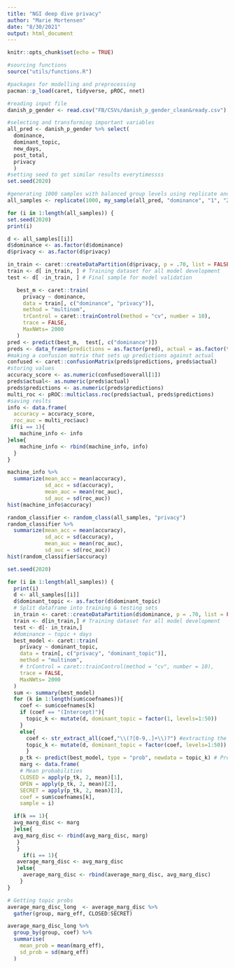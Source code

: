 ```yaml
---
title: "NGI deep dive privacy"
author: "Marie Mortensen"
date: "8/30/2021"
output: html_document
---
```


```r
knitr::opts_chunk$set(echo = TRUE)
```

```r
#sourcing functions
source("utils/functions.R")

#packages for modelling and preprocessing
pacman::p_load(caret, tidyverse, pROC, nnet)

#reading input file 
danish_p_gender <- read.csv("FB/CSVs/danish_p_gender_clean&ready.csv")

#selecting and transforming important variables 
all_pred <- danish_p_gender %>% select(
  dominance,
  dominant_topic,
  new_days,
  post_total,
  privacy
  )
#setting seed to get similar results everytimessss
set.seed(2020)

#generating 1000 samples with balanced group levels using replicate and "my_sample" function
all_samples <- replicate(1000, my_sample(all_pred, "dominance", "1", "2", "3"), simplify = F)

```


```r
for (i in 1:length(all_samples)) {
set.seed(2020)
print(i)  

d <- all_samples[[i]]
d$dominance <- as.factor(d$dominance)
d$privacy <- as.factor(d$privacy)

in_train <- caret::createDataPartition(d$privacy, p = .70, list = FALSE)
train <- d[ in_train, ] # Training dataset for all model development
test <- d[ -in_train, ] # Final sample for model validation

   best_m <- caret::train(
     privacy ~ dominance,
     data = train[, c("dominance", "privacy")],
     method = "multinom",
     trControl = caret::trainControl(method = "cv", number = 10),
     trace = FALSE,
     MaxNWts= 2000
   )
pred <- predict(best_m,  test[, c("dominance")])
preds <- data_frame(predictions = as.factor(pred), actual = as.factor(test[,1]))
#making a confusion matrix that sets up predictions against actual
confused <- caret::confusionMatrix(preds$predictions, preds$actual)
#storing values
accuracy_score <- as.numeric(confused$overall[1])
preds$actual<- as.numeric(preds$actual)
preds$predictions <- as.numeric(preds$predictions)
multi_roc <- pROC::multiclass.roc(preds$actual, preds$predictions)
#saving reslts
info <- data.frame(
  accuracy = accuracy_score,
  roc_auc = multi_roc$auc)
 if(i == 1){
    machine_info <- info
}else{
    machine_info <- rbind(machine_info, info)
  }
}

machine_info %>% 
  summarize(mean_acc = mean(accuracy), 
            sd_acc = sd(accuracy), 
            mean_auc = mean(roc_auc), 
            sd_auc = sd(roc_auc))
hist(machine_info$accuracy)

random_classifier <- random_class(all_samples, "privacy")
random_classifier %>% 
  summarize(mean_acc = mean(accuracy), 
            sd_acc = sd(accuracy), 
            mean_auc = mean(roc_auc), 
            sd_auc = sd(roc_auc))
hist(random_classifier$accuracy)

```


```r
set.seed(2020)

for (i in 1:length(all_samples)) {
  print(i)
  d <- all_samples[[i]]  
  d$dominant_topic <- as.factor(d$dominant_topic)
  # Split dataframe into training & testing sets
  in_train <- caret::createDataPartition(d$dominance, p = .70, list = FALSE)
  train <- d[in_train,] # Training dataset for all model development
  test <- d[- in_train,]
  #dominance ~ topic + days
  best_model <- caret::train(
    privacy ~ dominant_topic,
    data = train[, c("privacy", "dominant_topic")],
    method = "multinom",
    # trControl = caret::trainControl(method = "cv", number = 10),
    trace = FALSE,
    MaxNWts= 2000
  )
  sum <- summary(best_model)
  for (k in 1:length(sum$coefnames)){ 
    coef <- sum$coefnames[k]
    if (coef == "(Intercept)"){
      topic_k <- mutate(d, dominant_topic = factor(1, levels=1:50))
    }
    else{
      coef <- str_extract_all(coef,"\\(?[0-9,.]+\\)?") #extracting the number 
      topic_k <- mutate(d, dominant_topic = factor(coef, levels=1:50)) # We take the coefficient in question, say 2, and change the dominant topic column to only contain this value. 
      }
    p_tk <- predict(best_model, type = "prob", newdata = topic_k) # Predictions
    marg <- data.frame(
    # Mean probabilities 
    CLOSED = apply(p_tk, 2, mean)[1],
    OPEN = apply(p_tk, 2, mean)[2],
    SECRET = apply(p_tk, 2, mean)[3],
    coef = sum$coefnames[k],
    sample = i)

  if(k == 1){
  avg_marg_disc <- marg
  }else{
  avg_marg_disc <- rbind(avg_marg_disc, marg)
   }
   }
     if(i == 1){
   average_marg_disc <- avg_marg_disc
   }else{
     average_marg_disc <- rbind(average_marg_disc, avg_marg_disc)
    }
}

# Getting topic probs
average_marg_disc_long  <- average_marg_disc %>% 
  gather(group, marg_eff, CLOSED:SECRET)

average_marg_disc_long %>% 
  group_by(group, coef) %>% 
  summarise(
    mean_prob = mean(marg_eff),
    sd_prob = sd(marg_eff)
  )
```

